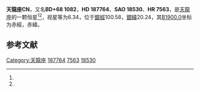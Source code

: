 {{Starbox begin
| name = 天龍座CN
}}
{{Starbox observe
| epoch = [[J2000.0|J2000.0]]
| constell = [[天龍座|天龍座]]<ref name=SIMBAD>{{cite web
 | url=http://simbad.u-strasbg.fr/simbad/sim-id?Ident=HR+7563
 | title=Pulsating variable Star
 | publisher=Centre de Données astronomiques de Strasbourg
 | work=SIMBAD
 | accessdate=2012-07-13
 | archive-date=2021-05-17
 | archive-url=https://web.archive.org/web/20210517115708/http://simbad.u-strasbg.fr/simbad/sim-id?Ident=HR+7563
 }}</ref><ref name=DATA>{{cite web
 | url=http://vizier.u-strasbg.fr/viz-bin/VizieR-5?-out.add=.&-source=5050&-corr=PK=HR&-out.max=9999&HR=7563
 | title=VizieR Detailed Page
 | accessdate=2012-07-13
 | archive-date=2016-03-05
 | archive-url=https://web.archive.org/web/20160305050848/http://vizier.u-strasbg.fr/viz-bin/VizieR-5?-out.add=.&-source=5050&-corr=PK=HR&-out.max=9999&HR=7563
 | dead-url=no
 }}</ref>
| 星官 = 
| ra = {{RA|19|46|44.7}}<ref name=SIMBAD /><ref name=DATA />
| dec = {{DEC|+68|26|18}}<ref name=SIMBAD /><ref name=DATA />
| appmag_v = 6.34<ref name=SIMBAD /><ref name=DATA />
}}
{{Starbox character
| class = F0III<ref name=SIMBAD /><ref name=DATA />
| b-v = 0.28<ref name=SIMBAD /><ref name=DATA />
| u-b = 0.09<ref name=SIMBAD /><ref name=DATA />
| r-i = <ref name=SIMBAD /><ref name=DATA />
| variable = 
}}
{{Starbox astrometry
| radial_v = 0.09
| prop_mo_ra = -12
| parallax = 
| p_error = 
}}
{{Starbox catalog
| names =BD+68 1082，[[SAO星表|SAO]] 18530，[[HD星表|HD]] 187764，[[HR星表|HR]] 7563}}
{{Starbox reference |Simbad=HR+7563}}
{{Starbox end}}

'''天龍座CN'''，又名'''BD+68 1082'''，'''HD 187764'''、'''SAO 18530'''、'''HR 7563'''，是[[天龍座|天龍座]]的一颗恒星<ref name=SIMBAD /><ref name=DATA />，视星等为6.34，位于[[銀道座標系|銀經]]100.58，[[銀道座標系|銀緯]]20.24，其[[B1900.0|B1900.0]]坐标为赤經{{RA|19|46|37.5}}，赤緯{{DEC|+68|20.24|17}}。

== 参考文献 ==
{{reflist}}

{{star-stub}}

{{天龍座恒星}}
[[Category:天龍座|Category:天龍座]]
[[Category:HD和HDE天體|187764]]
[[Category:HR天體|7563]]
[[Category:SAO天體|18530]]